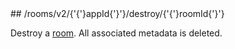 
<MethodPill method="post" />
## /rooms/v2/{'{'}appId{'}'}/destroy/{'{'}roomId{'}'}

Destroy a [room](https://hathora.dev/docs/concepts/hathora-entities#room). All associated metadata is deleted.